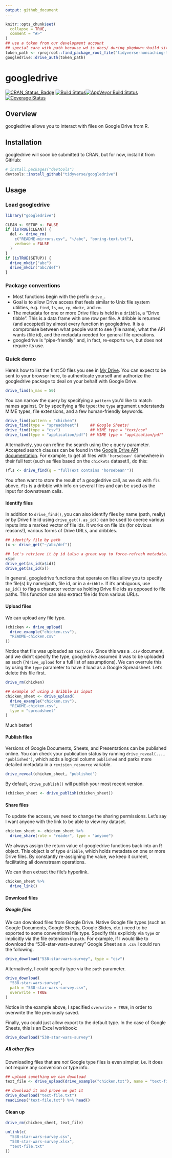```yaml
---
output: github_document
---
```


<!-- README.md is generated from README.Rmd. Please edit that file -->

```r
knitr::opts_chunk$set(
  collapse = TRUE,
  comment = "#>"
)
## use a token from our development account
## special care with path because wd is docs/ during pkgdown::build_site()
token_path <- rprojroot::find_package_root_file("tidyverse-noncaching-token.rds")
googledrive::drive_auth(token_path)
```

# googledrive

[![CRAN_Status_Badge](http://www.r-pkg.org/badges/version/googledrive)](https://cran.r-project.org/package=googledrive)
[![Build Status](https://travis-ci.org/tidyverse/googledrive.svg?branch=master)](https://travis-ci.org/tidyverse/googledrive)[![AppVeyor Build Status](https://ci.appveyor.com/api/projects/status/github/tidyverse/googledrive?branch=master&svg=true)](https://ci.appveyor.com/project/tidyverse/googledrive)[![Coverage Status](https://img.shields.io/codecov/c/github/tidyverse/googledrive/master.svg)](https://codecov.io/github/tidyverse/googledrive?branch=master) 

## Overview

googledrive allows you to interact with files on Google Drive from R.

## Installation

googledrive will soon be submitted to CRAN, but for now, install it from GitHub:

```r
# install.packages("devtools")
devtools::install_github("tidyverse/googledrive")
```

## Usage

### Load googledrive

```r
library("googledrive")
```

```r
CLEAN <- SETUP <- FALSE
if (isTRUE(CLEAN)) {
  del <- drive_rm(
    c("README-mirrors.csv", "~/abc", "boring-text.txt"),
    verbose = FALSE
  )
}
if (isTRUE(SETUP)) {
  drive_mkdir("abc")
  drive_mkdir("abc/def")
}
```

### Package conventions

* Most functions begin with the prefix `drive_`.
* Goal is to allow Drive access that feels similar to Unix file system utilities, e.g. `find`, `ls`, `mv`, `cp`, `mkdir`, and `rm`.
* The metadata for one or more Drive files is held in a `dribble`, a "Drive tibble". This is a data frame with one row per file. A dribble is returned (and accepted) by almost every function in googledrive. It is a compromise between what people want to see (file name), what the API wants (file id), and the metadata needed for general file operations.
* googledrive is "pipe-friendly" and, in fact, re-exports `%>%`, but does not require its use.

### Quick demo

Here's how to list the first 50 files you see in [My Drive](https://drive.google.com). You can expect to be sent to your browser here, to authenticate yourself and authorize the googledrive package to deal on your behalf with Google Drive.

```r
drive_find(n_max = 50)
```

You can narrow the query by specifying a `pattern` you'd like to match names against. Or by specifying a file type: the `type` argument understands MIME types, file extensions, and a few human-friendly keywords.

```r
drive_find(pattern = "chicken")
drive_find(type = "spreadsheet")     ## Google Sheets!
drive_find(type = "csv")             ## MIME type = "text/csv"
drive_find(type = "application/pdf") ## MIME type = "application/pdf"
```

Alternatively, you can refine the search using the `q` query parameter. Accepted search clauses can be found in the [Google Drive API documentation](https://developers.google.com/drive/v3/web/search-parameters). For example, to get all files with `'horsebean'` somewhere in their full text (such as files based on the `chickwts` dataset!), do this:

```r
(fls <- drive_find(q = "fullText contains 'horsebean'"))
```

You often want to store the result of a googledrive call, as we do with `fls` above. `fls` is a dribble with info on several files and can be used as the input for downstream calls.

#### Identify files

In addition to `drive_find()`, you can also identify files by name (path, really) or by Drive file id using `drive_get()`. `as_id()` can be used to coerce various inputs into a marked vector of file ids. It works on file ids (for obvious reasons!), various forms of Drive URLs, and dribbles.

```r
## identify file by path
(x <- drive_get("~/abc/def"))

## let's retrieve it by id (also a great way to force-refresh metadata)
x$id
drive_get(as_id(x$id))
drive_get(as_id(x))
```

In general, googledrive functions that operate on files allow you to specify the file(s) by name/path, file id, or in a `dribble`. If it's ambiguous, use `as_id()` to flag a character vector as holding Drive file ids as opposed to file paths. This function can also extract file ids from various URLs.

#### Upload files

We can upload any file type. 

```r
(chicken <- drive_upload(
  drive_example("chicken.csv"),
  "README-chicken.csv"
))
```

Notice that file was uploaded as `text/csv`. Since this was a `.csv` document, and we didn't specify the type, googledrive assumed it was to be uploaded as such (`?drive_upload` for a full list of assumptions). We can overrule this by using the `type` parameter to have it load as a Google Spreadsheet. Let's delete this file first.

```r
drive_rm(chicken)

## example of using a dribble as input
chicken_sheet <- drive_upload(
  drive_example("chicken.csv"),
  "README-chicken.csv",
  type = "spreadsheet"
)
```

Much better!

#### Publish files

Versions of Google Documents, Sheets, and Presentations can be published online. You can check your publication status by running `drive_reveal(..., "published")`, which adds a logical column `published` and parks more detailed metadata in a `revision_resource` variable.

```r
drive_reveal(chicken_sheet, "published")
```

By default, `drive_publish()` will publish your most recent version.

```r
(chicken_sheet <- drive_publish(chicken_sheet))
```

#### Share files

To update the access, we need to change the sharing permissions. Let's say I want anyone with the link to be able to view my dataset.

```r
chicken_sheet <- chicken_sheet %>%
  drive_share(role = "reader", type = "anyone")
```

We always assign the return value of googledrive functions back into an R object. This object is of type `dribble`, which holds metadata on one or more Drive files. By constantly re-assigning the value, we keep it current, facilitating all downstream operations.

We can then extract the file's hyperlink.

```r
chicken_sheet %>%
  drive_link()
```

#### Download files

##### Google files

We can download files from Google Drive. Native Google file types (such as Google Documents, Google Sheets, Google Slides, etc.) need to be exported to some conventional file type. Specify this explicitly via `type` or implicitly via the file extension in `path`. For example, if I would like to download the "538-star-wars-survey" Google Sheet as a `.csv` I could run the following.

```r
drive_download("538-star-wars-survey", type = "csv")
```

Alternatively, I could specify type via the `path` parameter.

```r
drive_download(
  "538-star-wars-survey",
  path = "538-star-wars-survey.csv",
  overwrite = TRUE
)
```

Notice in the example above, I specified `overwrite = TRUE`, in order to overwrite the file previously saved.

Finally, you could just allow export to the default type. In the case of Google Sheets, this is an Excel workbook:

```r
drive_download("538-star-wars-survey")
```

##### All other files

Downloading files that are *not* Google type files is even simpler, i.e. it does not require any conversion or type info.

```r
## upload something we can download
text_file <- drive_upload(drive_example("chicken.txt"), name = "text-file.txt")

## download it and prove we got it
drive_download("text-file.txt")
readLines("text-file.txt") %>% head()
```

#### Clean up

```r
drive_rm(chicken_sheet, text_file)
```

```r
unlink(c(
  "538-star-wars-survey.csv",
  "538-star-wars-survey.xlsx",
  "text-file.txt"
))
```
